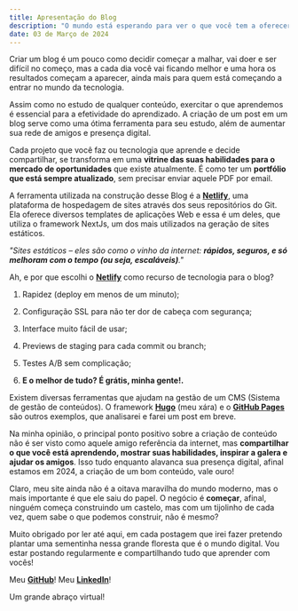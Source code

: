 ```yaml
---
title: Apresentação do Blog
description: "O mundo está esperando para ver o que você tem a oferecer!"
date: 03 de Março de 2024
---
```


Criar um blog é um pouco como decidir começar a malhar, vai doer e ser difícil no começo, mas a cada dia você vai ficando melhor e uma hora os resultados começam a aparecer, ainda mais para quem está começando a entrar no mundo da tecnologia.

Assim como no estudo de qualquer conteúdo, exercitar o que aprendemos é essencial para a efetividade do aprendizado. A criação de um post em um blog serve como uma ótima ferramenta para seu estudo, além de aumentar sua rede de amigos e presença digital.

Cada projeto que você faz ou tecnologia que aprende e decide compartilhar, se transforma em uma **vitrine das suas habilidades para o mercado de oportunidades** que existe atualmente. É como ter um **portfólio que está sempre atualizado**, sem precisar enviar aquele PDF por email.

A ferramenta utilizada na construção desse Blog é a [**Netlify**](https://www.netlify.com/ "Site da plataforma"), uma plataforma de hospedagem de sites através dos seus repositórios do Git. Ela oferece diversos templates de aplicações Web e essa é um deles, que utiliza o framework NextJs, um dos mais utilizados na geração de sites estáticos.

_"Sites estáticos – eles são como o vinho da internet: **rápidos, seguros, e só melhoram com o tempo (ou seja, escaláveis)**."_

Ah, e por que escolhi o [**Netlify**](https://www.netlify.com/ "Site da plataforma") como recurso de tecnologia para o blog?

1. Rapidez (deploy em menos de um minuto);
2. Configuração SSL para não ter dor de cabeça com segurança;
3. Interface muito fácil de usar; 
4. Previews de staging para cada commit ou branch;
5. Testes A/B sem complicação;

6. **E o melhor de tudo? É grátis, minha gente!.**

Existem diversas ferramentas que ajudam na gestão de um CMS (Sistema de gestão de conteúdos). O framework [**Hugo**](https://gohugo.io/) (meu xára) e o [**GitHub Pages**](https://pages.github.com/) são outros exemplos, que analisarei e farei um post em breve.

Na minha opinião, o principal ponto positivo sobre a criação de conteúdo não é ser visto como aquele amigo referência da internet, mas **compartilhar o que você está aprendendo, mostrar suas habilidades, inspirar a galera e ajudar os amigos**. Isso tudo enquanto alavanca sua presença digital, afinal estamos em 2024, a criação de um bom conteúdo, vale ouro!

Claro, meu site ainda não é a oitava maravilha do mundo moderno, mas o mais importante é que ele saiu do papel. O negócio é **começar**, afinal, ninguém começa construindo um castelo, mas com um tijolinho de cada vez, quem sabe o que podemos construir, não é mesmo?

Muito obrigado por ler até aqui, em cada postagem que irei fazer pretendo plantar uma sementinha nessa grande floresta que é o mundo digital. Vou estar postando regularmente e compartilhando tudo que aprender com vocês!

Meu [**GitHub**](https://github.com/hugomacielads)!
Meu [**LinkedIn**](https://www.linkedin.com/in/hugo-maciel-cesar/)!

Um grande abraço virtual!